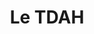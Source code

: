 ---
expert: ""
metadata:
  title: "Le TDAH - Out of the Books"
  description: >-
    Rencontre avec Adrien Devyver, autour du livre "Je suis une tornade"
  robots:
    index: true
    follow: true
published: true
title: "Le TDAH"
description: >-
  Rencontre avec Adrien Devyver, autour du livre "Je suis une tornade"
publishDate: 2023-11-06T00:00:00.000Z
category: live
tags:
  - live
  - education
image: "https://i.ytimg.com/vi/EBjozun0mZo/sddefault.jpg"
duration: "35min"
media:
  type: "youtube"
  videoUrl: "https://www.youtube.com/watch?v=EBjozun0mZo"
---